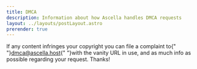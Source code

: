 ```yaml
---
title: DMCA
description: Information about how Ascella handles DMCA requests
layout: ../layouts/postLayout.astro
prerender: true
---
```



If any content infringes your copyright you can file a complaint to{" "}dmca@ascella.host{" "}with the vanity URL in use, and as much info as possible regarding your request. Thanks!